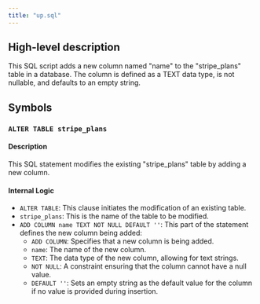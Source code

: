 ```yaml
---
title: "up.sql"
---
```


## High-level description
This SQL script adds a new column named "name" to the "stripe_plans" table in a database. The column is defined as a TEXT data type, is not nullable, and defaults to an empty string.

## Symbols

### `ALTER TABLE stripe_plans`
#### Description
This SQL statement modifies the existing "stripe_plans" table by adding a new column.

#### Internal Logic
- `ALTER TABLE`: This clause initiates the modification of an existing table.
- `stripe_plans`: This is the name of the table to be modified.
- `ADD COLUMN name TEXT NOT NULL DEFAULT ''`: This part of the statement defines the new column being added:
    - `ADD COLUMN`: Specifies that a new column is being added.
    - `name`: The name of the new column.
    - `TEXT`: The data type of the new column, allowing for text strings.
    - `NOT NULL`:  A constraint ensuring that the column cannot have a null value.
    - `DEFAULT ''`: Sets an empty string as the default value for the column if no value is provided during insertion. 
